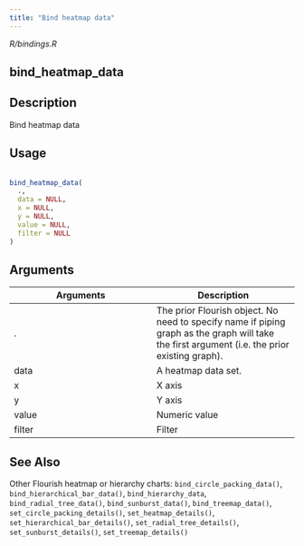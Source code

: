 ```yaml
---
title: "Bind heatmap data"
---
```


*R/bindings.R*

## bind_heatmap_data

## Description
 Bind heatmap data 


## Usage
```r
 
bind_heatmap_data( 
  ., 
  data = NULL, 
  x = NULL, 
  y = NULL, 
  value = NULL, 
  filter = NULL 
) 
```

## Arguments
|Arguments|Description|
|---|---|
| . | The prior Flourish object. No need to specify name if piping graph as the graph will take the first argument (i.e. the prior existing graph). |
| data | A heatmap data set. |
| x | X axis |
| y | Y axis |
| value | Numeric value |
| filter | Filter |






## See Also
 Other Flourish heatmap or hierarchy charts:  `bind_circle_packing_data()`, `bind_hierarchical_bar_data()`, `bind_hierarchy_data`, `bind_radial_tree_data()`, `bind_sunburst_data()`, `bind_treemap_data()`, `set_circle_packing_details()`, `set_heatmap_details()`, `set_hierarchical_bar_details()`, `set_radial_tree_details()`, `set_sunburst_details()`, `set_treemap_details()` 

